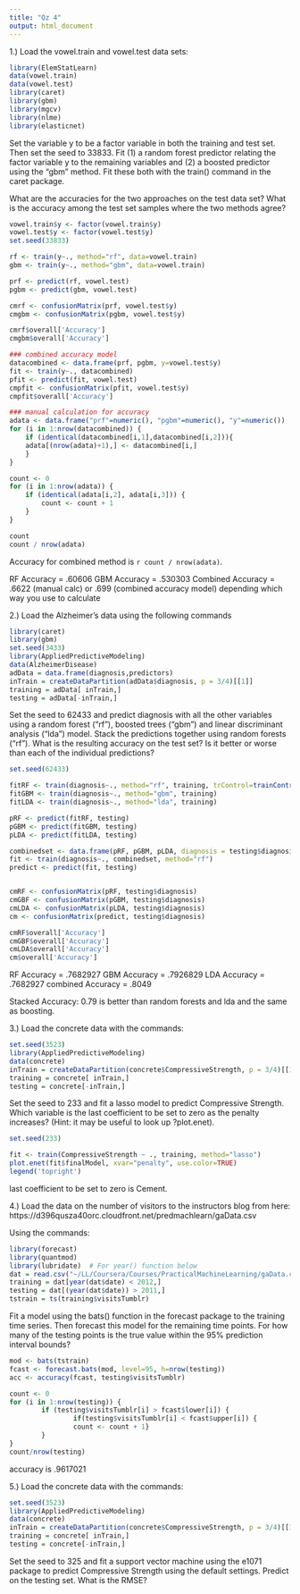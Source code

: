 ```yaml
---
title: "Qz 4"
output: html_document
---
```


1.) Load the vowel.train and vowel.test data sets:

```r
library(ElemStatLearn)
data(vowel.train)
data(vowel.test)
library(caret)
library(gbm)
library(mgcv)
library(nlme)
library(elasticnet)
```

Set the variable y to be a factor variable in both the training and test set. Then set the seed to 33833. Fit (1) a random forest predictor relating the factor variable y to the remaining variables and (2) a boosted predictor using the "gbm" method. Fit these both with the train() command in the caret package. 

What are the accuracies for the two approaches on the test data set? What is the accuracy among the test set samples where the two methods agree?

```r
vowel.train$y <- factor(vowel.train$y)
vowel.test$y <- factor(vowel.test$y)
set.seed(33833)

rf <- train(y~., method="rf", data=vowel.train)
gbm <- train(y~., method="gbm", data=vowel.train)
```

```r
prf <- predict(rf, vowel.test)
pgbm <- predict(gbm, vowel.test)

cmrf <- confusionMatrix(prf, vowel.test$y)
cmgbm <- confusionMatrix(pgbm, vowel.test$y)

cmrf$overall['Accuracy']
cmgbm$overall['Accuracy']

### combined accuracy model
datacombined <- data.frame(prf, pgbm, y=vowel.test$y)
fit <- train(y~., datacombined)
pfit <- predict(fit, vowel.test)
cmpfit <- confusionMatrix(pfit, vowel.test$y)
cmpfit$overall['Accuracy']


```


```r
### manual calculation for accuracy
adata <- data.frame("prf"=numeric(), "pgbm"=numeric(), "y"=numeric())
for (i in 1:nrow(datacombined)) {
    if (identical(datacombined[i,1],datacombined[i,2])){
    adata[(nrow(adata)+1),] <- datacombined[i,]
    }
}

count <- 0
for (i in 1:nrow(adata)) {
    if (identical(adata[i,2], adata[i,3])) {
        count <- count + 1
    }
}

count
count / nrow(adata)
```

Accuracy for combined method is `r count / nrow(adata)`.

RF Accuracy = .60606 
GBM Accuracy = .530303
Combined Accuracy = .6622 (manual calc) or .699 (combined accuracy model) depending which way you use to calculate

2.)  Load the Alzheimer's data using the following commands

```r
library(caret)
library(gbm)
set.seed(3433)
library(AppliedPredictiveModeling)
data(AlzheimerDisease)
adData = data.frame(diagnosis,predictors)
inTrain = createDataPartition(adData$diagnosis, p = 3/4)[[1]]
training = adData[ inTrain,]
testing = adData[-inTrain,]
```

Set the seed to 62433 and predict diagnosis with all the other variables using a random forest ("rf"), boosted trees ("gbm") and linear discriminant analysis ("lda") model. Stack the predictions together using random forests ("rf"). What is the resulting accuracy on the test set? Is it better or worse than each of the individual predictions?

```r
set.seed(62433)

fitRF <- train(diagnosis~., method="rf", training, trControl=trainControl(number=3))
fitGBM <- train(diagnosis~., method="gbm", training)
fitLDA <- train(diagnosis~., method="lda", training)
```

```r
pRF <- predict(fitRF, testing)
pGBM <- predict(fitGBM, testing)
pLDA <- predict(fitLDA, testing)

combinedset <- data.frame(pRF, pGBM, pLDA, diagnosis = testing$diagnosis)
fit <- train(diagnosis~., combinedset, method="rf")
predict <- predict(fit, testing)


cmRF <- confusionMatrix(pRF, testing$diagnosis)
cmGBF <- confusionMatrix(pGBM, testing$diagnosis)
cmLDA <- confusionMatrix(pLDA, testing$diagnosis)
cm <- confusionMatrix(predict, testing$diagnosis)

cmRF$overall['Accuracy']
cmGBF$overall['Accuracy']
cmLDA$overall['Accuracy']
cm$overall['Accuracy']
```

RF Accuracy = .7682927
GBM Accuracy = .7926829
LDA Accuracy = .7682927
combined Accuracy = .8049

Stacked Accuracy: 0.79 is better than random forests and lda and the same as boosting.

3.)  Load the concrete data with the commands:
```r
set.seed(3523)
library(AppliedPredictiveModeling)
data(concrete)
inTrain = createDataPartition(concrete$CompressiveStrength, p = 3/4)[[1]]
training = concrete[ inTrain,]
testing = concrete[-inTrain,]
```

Set the seed to 233 and fit a lasso model to predict Compressive Strength. Which variable is the last coefficient to be set to zero as the penalty increases? (Hint: it may be useful to look up ?plot.enet).

```r
set.seed(233)

fit <- train(CompressiveStrength ~ ., training, method="lasso")
plot.enet(fit$finalModel, xvar="penalty", use.color=TRUE)
legend('topright')
```

last coefficient to be set to zero is Cement.

4.) Load the data on the number of visitors to the instructors blog from here: 
https://d396qusza40orc.cloudfront.net/predmachlearn/gaData.csv

Using the commands:

```r
library(forecast)
library(quantmod)
library(lubridate)  # For year() function below
dat = read.csv("~/LL/Coursera/Courses/PracticalMachineLearning/gaData.csv")
training = dat[year(dat$date) < 2012,]
testing = dat[(year(dat$date)) > 2011,]
tstrain = ts(training$visitsTumblr)
```

Fit a model using the bats() function in the forecast package to the training time series. Then forecast this model for the remaining time points. For how many of the testing points is the true value within the 95% prediction interval bounds?

```r
mod <- bats(tstrain)
fcast <- forecast.bats(mod, level=95, h=nrow(testing))
acc <- accuracy(fcast, testing$visitsTumblr)

count <- 0
for (i in 1:nrow(testing)) {
        if (testing$visitsTumblr[i] > fcast$lower[i]) {
                if(testing$visitsTumblr[i] < fcast$upper[i]) {
                count <- count + 1}
        }
}
count/nrow(testing)
```

accuracy is .9617021

5.) Load the concrete data with the commands:

```r
set.seed(3523)
library(AppliedPredictiveModeling)
data(concrete)
inTrain = createDataPartition(concrete$CompressiveStrength, p = 3/4)[[1]]
training = concrete[ inTrain,]
testing = concrete[-inTrain,]
```

Set the seed to 325 and fit a support vector machine using the e1071 package to predict Compressive Strength using the default settings. Predict on the testing set. What is the RMSE?







